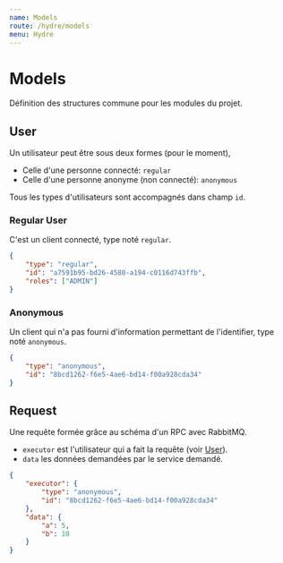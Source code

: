 ```yaml
---
name: Models
route: /hydre/models
menu: Hydre
---
```


# Models

Définition des structures commune pour les modules du projet.

## User

Un utilisateur peut être sous deux formes (pour le moment),
* Celle d'une personne connecté: `regular`
* Celle d'une personne anonyme (non connecté): `anonymous`

Tous les types d'utilisateurs sont accompagnés dans champ `id`.

### Regular User

C'est un client connecté, type noté `regular`.

```json
{
    "type": "regular",
    "id": "a7591b95-bd26-4580-a194-c0116d743ffb",
    "roles": ["ADMIN"]
}
```

### Anonymous

Un client qui n'a pas fourni d'information permettant de l'identifier, type noté `anonymous`.

```json
{
    "type": "anonymous",
    "id": "8bcd1262-f6e5-4ae6-bd14-f00a928cda34"
}
```

## Request

Une requête formée grâce au schéma d'un RPC avec RabbitMQ.
* `executor` est l'utilisateur qui a fait la requête (voir [User](/hydre/models#user)).
* `data` les données demandées par le service demandé.

```json
{
    "executor": {
        "type": "anonymous",
        "id": "8bcd1262-f6e5-4ae6-bd14-f00a928cda34"
    },
    "data": {
        "a": 5,
        "b": 10
    }
}
```
